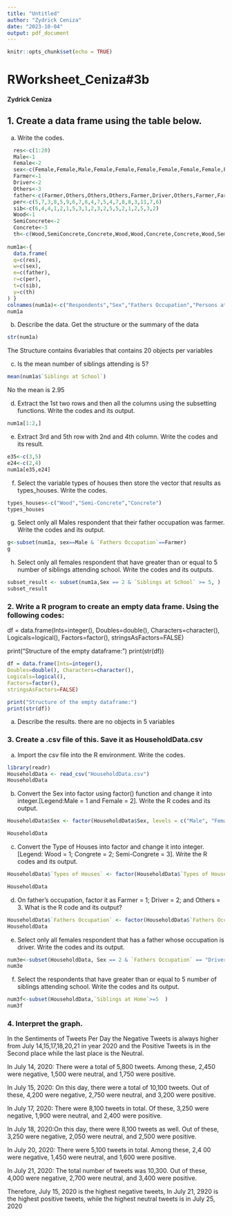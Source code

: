 ```yaml
---
title: "Untitled"
author: "Zydrick Ceniza"
date: "2023-10-04"
output: pdf_document
---
```


```r
knitr::opts_chunk$set(echo = TRUE)
```

# RWorksheet_Ceniza#3b

#### Zydrick Ceniza

## 1. Create a data frame using the table below.

a.  Write the codes.

```r
  res<-c(1:20)
  Male<-1
  Female<-2
  sex<-c(Female,Female,Male,Female,Female,Female,Female,Female,Female,Female,Male,Female,Female,Female,Female,Female,Female,Female,Male,Female)
  Farmer<-1
  Driver<-2
  Others<-3
  father<-c(Farmer,Others,Others,Others,Farmer,Driver,Others,Farmer,Farmer,Farmer,Others,Driver,Farmer,Others,Others,Farmer,Others,Farmer,Driver,Farmer)
  per<-c(5,7,3,8,5,9,6,7,8,4,7,5,4,7,8,8,3,11,7,6)
  sib<-c(6,4,4,1,2,1,5,3,1,2,3,2,5,5,2,1,2,5,3,2)
  Wood<-1
  SemiConcrete<-2
  Concrete<-3
  th<-c(Wood,SemiConcrete,Concrete,Wood,Wood,Concrete,Concrete,Wood,SemiConcrete,Concrete,SemiConcrete,Concrete,SemiConcrete,SemiConcrete,Concrete,Concrete,Concrete,Concrete,Concrete,SemiConcrete)
  
num1a<-{
  data.frame(
  q=c(res),
  w=c(sex),
  e=c(father),
  r=c(per),
  t=c(sib),
  y=c(th)
) }
colnames(num1a)<-c("Respondents","Sex","Fathers Occupation","Persons at Home","Siblings at School","Types of house")
num1a


```

b.  Describe the data. Get the structure or the summary of the data

```r
str(num1a)
```

The Structure contains 6variables that contains 20 objects per variables

c.  Is the mean number of siblings attending is 5?

```r
mean(num1a$`Siblings at School`)
```

No the mean is 2.95

d.  Extract the 1st two rows and then all the columns using the subsetting functions. Write the codes and its output.

```r
num1a[1:2,]
```

e.  Extract 3rd and 5th row with 2nd and 4th column. Write the codes and its result.

```r
e35<-c(3,5)
e24<-c(2,4)
num1a[e35,e24]
```

f.  Select the variable types of houses then store the vector that results as types_houses. Write the codes.

```r
types_houses<-c("Wood","Semi-Concrete","Concrete")
types_houses
```

g.  Select only all Males respondent that their father occupation was farmer. Write the codes and its output.

```r
g<-subset(num1a, sex==Male & `Fathers Occupation`==Farmer)
g
```

h.  Select only all females respondent that have greater than or equal to 5 number of siblings attending school. Write the codes and its outputs.

```r
subset_result <- subset(num1a,Sex == 2 & `Siblings at School` >= 5, )
subset_result

```

### 2. Write a R program to create an empty data frame. Using the following codes:

df = data.frame(Ints=integer(), Doubles=double(), Characters=character(), Logicals=logical(), Factors=factor(), stringsAsFactors=FALSE)

print("Structure of the empty dataframe:") print(str(df))

```r
df = data.frame(Ints=integer(),
Doubles=double(), Characters=character(),
Logicals=logical(),
Factors=factor(),
stringsAsFactors=FALSE)

print("Structure of the empty dataframe:")
print(str(df))
```

a.  Describe the results. there are no objects in 5 variables

### 3. Create a .csv file of this. Save it as HouseholdData.csv

a.  Import the csv file into the R environment. Write the codes.

```r
library(readr)
HouseholdData <- read_csv("HouseholdData.csv")
HouseholdData
```

b.  Convert the Sex into factor using factor() function and change it into integer.[Legend:Male = 1 and Female = 2]. Write the R codes and its output.

```r
HouseholdData$Sex <- factor(HouseholdData$Sex, levels = c("Male", "Female"), labels = c(1,2))

HouseholdData
```

c.  Convert the Type of Houses into factor and change it into integer. [Legend: Wood = 1; Congrete = 2; Semi-Congrete = 3]. Write the R codes and its output.

```r
HouseholdData$`Types of Houses` <- factor(HouseholdData$`Types of Houses`, levels =c("Wood", "Congrete","Semi-congrete") , labels =c(1, 2, 3) )

HouseholdData
```

d.  On father's occupation, factor it as Farmer = 1; Driver = 2; and Others = 3. What is the R code and its output?

```r
HouseholdData$`Fathers Occupation` <- factor(HouseholdData$`Fathers Occupation`, levels =c(1,2,3) , labels =c("Farmer", "Driver", "Others") )
HouseholdData
```

e.  Select only all females respondent that has a father whose occupation is driver. Write the codes and its output.

```r
num3e<-subset(HouseholdData, Sex == 2 & `Fathers Occupation` == "Driver")
num3e
```

f.  Select the respondents that have greater than or equal to 5 number of siblings attending school. Write the codes and its output.

```r
num3f<-subset(HouseholdData,`Siblings at Home`>=5  )
num3f
```

### 4. Interpret the graph.

In the Sentiments of Tweets Per Day the Negative Tweets is always higher from July 14,15,17,18,20,21 in year 2020 and the Positive Tweets is in the Second place while the last place is the Neutral.

In July 14, 2020: There were a total of 5,800 tweets. Among these, 2,450 were negative, 1,500 were neutral, and 1,750 were positive.

In July 15, 2020: On this day, there were a total of 10,100 tweets. Out of these, 4,200 were negative, 2,750 were neutral, and 3,200 were positive.

In July 17, 2020: There were 8,100 tweets in total. Of these, 3,250 were negative, 1,900 were neutral, and 2,400 were positive.

In July 18, 2020:On this day, there were 8,100 tweets as well. Out of these, 3,250 were negative, 2,050 were neutral, and 2,500 were positive.

In July 20, 2020: There were 5,100 tweets in total. Among these, 2,4 00 were negative, 1,450 were neutral, and 1,600 were positive.

In July 21, 2020: The total number of tweets was 10,300. Out of these, 4,000 were negative, 2,700 were neutral, and 3,400 were positive.

Therefore, July 15, 2020 is the highest negative tweets, In July 21, 2920 is the highest positive tweets, while the highest neutral tweets is in July 25, 2020

